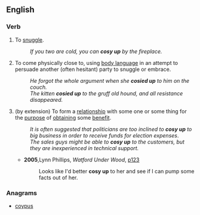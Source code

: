 ==English==

===Verb===
{{en-verb|head=[[cosy]] [[up]]|cosies up|cosying up|cosied up|cosied up}}

# To [[snuggle]].
#: ''If you two are cold, you can '''cosy up''' by the fireplace.''
# To come physically close to, using [[body language]] in an attempt to persuade another (often hesitant) party to snuggle or embrace.
#: ''He forgot the whole argument when she '''cosied up''' to him on the couch.''
#: ''The kitten '''cosied up''' to the gruff old hound, and all resistance disappeared.''
# (by extension) To form a [[relationship]] with some one or some thing for the [[purpose]] of [[obtaining]] some [[benefit]].
#: ''It is often suggested that politicians are too inclined to '''cosy up''' to big business in order to receive funds for election expenses''.
#: ''The sales guys might be able to '''cosy up''' to the customers, but they are inexperienced in technical support.''
#* '''2005''',Lynn Phillips, ''Watford Under Wood'', [http://books.google.com/books?id=d1_ZzgNFF-wC&pg=PA123&dq=%22cosy+up%22&sig=9rxWwMzyFCPL_pGlFuUQFkuYwYQ p123]
#*: Looks like I'd better '''cosy up''' to her and see if I can pump some facts out of her.

===Anagrams===
* [[coypus#English|coypus]]